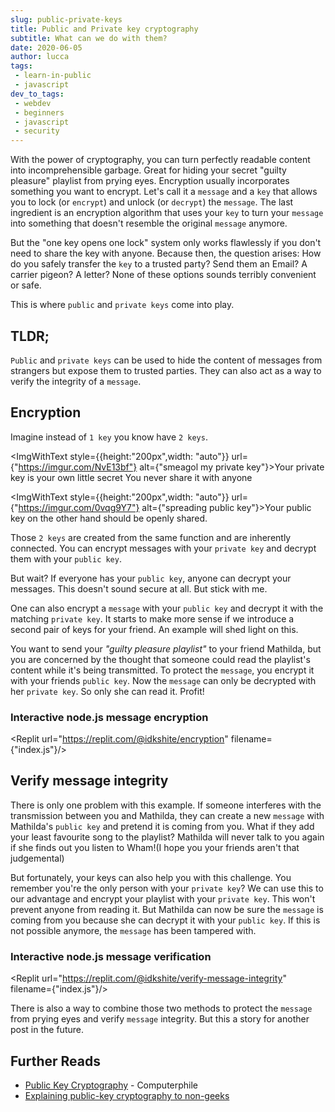 ```yaml
---
slug: public-private-keys
title: Public and Private key cryptography
subtitle: What can we do with them?
date: 2020-06-05
author: lucca
tags:
 - learn-in-public
 - javascript
dev_to_tags:
 - webdev
 - beginners
 - javascript
 - security
---
```


With the power of cryptography, you can turn perfectly readable content into incomprehensible garbage. Great for hiding your secret "guilty pleasure" playlist from prying eyes.
Encryption usually incorporates something you want to encrypt. Let's call it a `message` and a `key` that allows you to lock (or `encrypt`) and unlock (or `decrypt`) the `message`. The last ingredient is an encryption algorithm that uses your `key` to turn your `message` into something that doesn't resemble the original `message` anymore.

But the "one key opens one lock" system only works flawlessly if you don't need to share the key with anyone.
Because then, the question arises: How do you safely transfer the `key` to a trusted party? Send them an Email? A carrier pigeon? A letter? None of these options sounds terribly convenient or safe.

This is where `public` and `private keys` come into play.

## TLDR;
`Public` and `private keys` can be used to hide the content of messages from strangers but expose them to trusted parties. They can also act as a way to verify the integrity of a `message`.

## Encryption
Imagine instead of `1 key` you know have `2 keys`.

<ImgWithText style={{height:"200px",width: "auto"}} url={"https://imgur.com/NvE13bf"} alt={"smeagol my private key"}>Your private key is your own little secret You never share it with anyone</ImgWithText>

<ImgWithText style={{height:"200px",width: "auto"}} url={"https://imgur.com/0vqg9Y7"} alt={"spreading public key"}>Your public key on the other hand should be openly shared.</ImgWithText>

Those `2 keys` are created from the same function and are inherently connected. You can encrypt messages with your `private key` and decrypt them with your `public key`.

But wait? If everyone has your `public key`, anyone can decrypt your messages. This doesn't sound secure at all. But stick with me.

One can also encrypt a `message` with your `public key` and decrypt it with the matching `private key`.
It starts to make more sense if we introduce a second pair of keys for your friend. An example will shed light on this.

You want to send your *"guilty pleasure playlist"* to your friend Mathilda, but you are concerned by the thought that someone could read the playlist's content while it's being transmitted. To protect the `message`, you encrypt it with your friends `public key`. Now the `message` can only be decrypted with her `private key`. So only she can read it. Profit!

### Interactive node.js message encryption
<Replit url="https://replit.com/@idkshite/encryption" filename={"index.js"}/>

## Verify message integrity
There is only one problem with this example. If someone interferes with the transmission between you and Mathilda, they can create a new `message` with Mathilda's `public key` and pretend it is coming from you. What if they add your least favourite song to the playlist? Mathilda will never talk to you again if she finds out you listen to Wham!(I hope you your friends aren't that judgemental)

But fortunately, your keys can also help you with this challenge.
You remember you're the only person with your `private key`? We can use this to our advantage and encrypt your playlist with your `private key`. This won't prevent anyone from reading it. But Mathilda can now be sure the `message` is coming from you because she can decrypt it with your `public key`. If this is not possible anymore, the `message` has been tampered with.

### Interactive node.js message verification
<Replit url="https://replit.com/@idkshite/verify-message-integrity" filename={"index.js"}/>

There is also a way to combine those two methods to protect the `message` from prying eyes and verify `message` integrity. But this a story for another post in the future.


## Further Reads
* [Public Key Cryptography](https://www.youtube.com/watch?v=GSIDS_lvRv4) - Computerphile
* [Explaining public-key cryptography to non-geeks](https://medium.com/@vrypan/explaining-public-key-cryptography-to-non-geeks-f0994b3c2d5)

